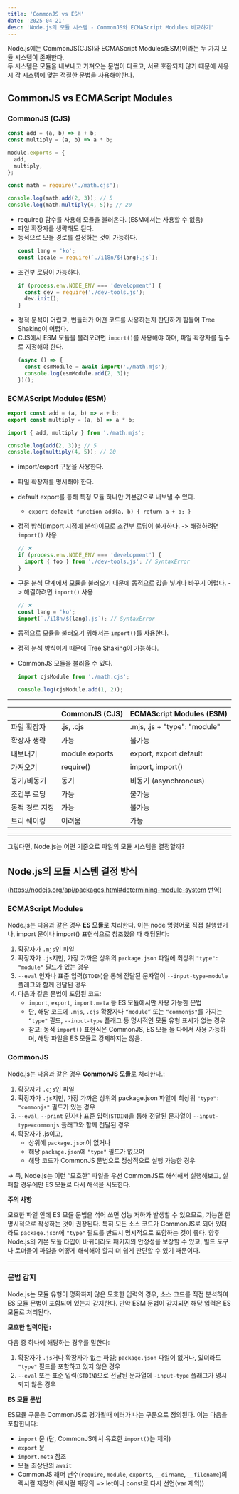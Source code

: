```yaml
---
title: 'CommonJS vs ESM'
date: '2025-04-21'
desc: 'Node.js의 모듈 시스템 - CommonJS와 ECMAScript Modules 비교하기'
---
```


Node.js에는 CommonJS(CJS)와 ECMAScript Modules(ESM)이라는 두 가지 모듈 시스템이 존재한다.<br/>
두 시스템은 모듈을 내보내고 가져오는 문법이 다르고, 서로 호환되지 않기 때문에 사용 시 각 시스템에 맞는 적절한 문법을 사용해야한다.

## CommonJS vs ECMAScript Modules

### CommonJS (CJS)

```jsx title="math.cjs"
const add = (a, b) => a + b;
const multiply = (a, b) => a * b;

module.exports = {
  add,
  multiply,
};
```

```jsx title="app.cjs(사용)"
const math = require('./math.cjs');

console.log(math.add(2, 3)); // 5
console.log(math.multiply(4, 5)); // 20
```

- require() 함수를 사용해 모듈을 불러온다. (ESM에서는 사용할 수 없음)
- 파일 확장자를 생략해도 된다.
- 동적으로 모듈 경로를 설정하는 것이 가능하다.
  ```js
  const lang = 'ko';
  const locale = require(`./i18n/${lang}.js`);
  ```
- 조건부 로딩이 가능하다.
  ```js
  if (process.env.NODE_ENV === 'development') {
    const dev = require('./dev-tools.js');
    dev.init();
  }
  ```
- 정적 분석이 어렵고, 번들러가 어떤 코드를 사용하는지 판단하기 힘들어 Tree Shaking이 어렵다.
- CJS에서 ESM 모듈을 불러오려면 `import()`를 사용해야 하며, 파일 확장자를 필수로 지정해야 한다.
  ```jsx
  (async () => {
    const esmModule = await import('./math.mjs');
    console.log(esmModule.add(2, 3));
  })();
  ```

### ECMAScript Modules (ESM)

```jsx title="math.mjs"
export const add = (a, b) => a + b;
export const multiply = (a, b) => a * b;
```

```jsx title="app.mjs(사용)"
import { add, multiply } from './math.mjs';

console.log(add(2, 3)); // 5
console.log(multiply(4, 5)); // 20
```

- import/export 구문을 사용한다.
- 파일 확장자를 명시해야 한다.
- default export를 통해 특정 모듈 하나만 기본값으로 내보낼 수 있다.
  - `export default function add(a, b) { return a + b; }`
- 정적 방식(import 시점에 분석)이므로 조건부 로딩이 불가하다. -> 해결하려면 `import()` 사용
  ```js
  // ❌
  if (process.env.NODE_ENV === 'development') {
    import { foo } from './dev-tools.js'; // SyntaxError
  }
  ```
- 구문 분석 단계에서 모듈을 불러오기 때문에 동적으로 값을 넣거나 바꾸기 어렵다. -> 해결하려면 `import()` 사용
  ```js
  // ❌
  const lang = 'ko';
  import(`./i18n/${lang}.js`); // SyntaxError
  ```
- 동적으로 모듈을 불러오기 위해서는 `import()`를 사용한다.
- 정적 분석 방식이기 때문에 Tree Shaking이 가능하다.
- CommonJS 모듈을 불러올 수 있다.

  ```jsx
  import cjsModule from './math.cjs';

  console.log(cjsModule.add(1, 2));
  ```

---

|                | **CommonJS (CJS)** | **ECMAScript Modules (ESM)** |
| -------------- | ------------------ | ---------------------------- |
| 파일 확장자    | .js, .cjs          | .mjs, .js + "type": "module" |
| 확장자 생략    | 가능               | 불가능                       |
| 내보내기       | module.exports     | export, export default       |
| 가져오기       | require()          | import, import()             |
| 동기/비동기    | 동기               | 비동기 (asynchronous)        |
| 조건부 로딩    | 가능               | 불가능                       |
| 동적 경로 지정 | 가능               | 불가능                       |
| 트리 쉐이킹    | 어려움             | 가능                         |

---

그렇다면, Node.js는 어떤 기준으로 파일의 모듈 시스템을 결정할까?

## Node.js의 모듈 시스템 결정 방식

(https://nodejs.org/api/packages.html#determining-module-system 번역)

### ECMAScript Modules

Node.js는 다음과 같은 경우 **ES 모듈**로 처리한다.
이는 node 명령어로 직접 실행했거나, import 문이나 import() 표현식으로 참조했을 때 해당된다:

1. 확장자가 `.mjs`인 파일
2. 확장자가 `.js`지만, 가장 가까운 상위의 `package.json` 파일에 최상위 `"type": "module"` 필드가 있는 경우
3. `--eval` 인자나 표준 입력(`STDIN`)을 통해 전달된 문자열이 `--input-type=module` 플래그와 함께 전달된 경우
4. 다음과 같은 문법이 포함된 코드:
   - `import`, `export`, `import.meta` 등 ES 모듈에서만 사용 가능한 문법
   - 단, 해당 코드에 `.mjs`, `.cjs` 확장자나 `“module”` 또는 `“commonjs"`를 가지는 `“type"` 필드, `--input-type` 플래그 등 명시적인 모듈 유형 표시가 없는 경우
   - 참고: 동적 `import()` 표현식은 CommonJS, ES 모듈 둘 다에서 사용 가능하며, 해당 파일을 ES 모듈로 강제하지는 않음.

### CommonJS

Node.js는 다음과 같은 경우 **CommonJS 모듈**로 처리한다.:

1. 확장자가 `.cjs`인 파일
2. 확장자가 `.js`지만, 가장 가까운 상위의 package.json 파일에 최상위 `"type": "commonjs"` 필드가 있는 경우
3. `--eval`, `--print` 인자나 표준 입력(`STDIN`)을 통해 전달된 문자열이 `--input-type=commonjs` 플래그와 함께 전달된 경우
4. 확장자가 .js이고,
   - 상위에 `package.json`이 없거나
   - 해당 `package.json`에 `"type"` 필드가 없으며
   - 해당 코드가 CommonJS 문법으로 정상적으로 실행 가능한 경우

→ 즉, Node.js는 이런 “모호한” 파일을 우선 CommonJS로 해석해서 실행해보고, 실패할 경우에만 ES 모듈로 다시 해석을 시도한다.

**주의 사항**

모호한 파일 안에 ES 모듈 문법을 섞어 쓰면 성능 저하가 발생할 수 있으므로, 가능한 한 명시적으로 작성하는 것이 권장된다.
특히 모든 소스 코드가 CommonJS로 되어 있더라도 `package.json`에 `"type"` 필드를 반드시 명시적으로 포함하는 것이 좋다.
향후 Node.js의 기본 모듈 타입이 바뀌더라도 패키지의 안정성을 보장할 수 있고, 빌드 도구나 로더들이 파일을 어떻게 해석해야 할지 더 쉽게 판단할 수 있기 때문이다.

---

### 문법 감지

Node.js는 모듈 유형이 명확하지 않은 모호한 입력의 경우, 소스 코드를 직접 분석하여 ES 모듈 문법이 포함되어 있는지 감지한다. 만약 ESM 문법이 감지되면 해당 입력은 ES 모듈로 처리된다.

**모호한 입력이란:**

다음 중 하나에 해당하는 경우를 말한다:

1. 확장자가 `.js`거나 확장자가 없는 파일;
   `package.json` 파일이 없거나, 있더라도 `"type"` 필드를 포함하고 있지 않은 경우
2. `--eval` 또는 표준 입력(`STDIN`)으로 전달된 문자열에 `-input-type` 플래그가 명시되지 않은 경우

**ES 모듈 문법**

ES모듈 구문은 CommonJS로 평가될때 에러가 나는 구문으로 정의된다. 이는 다음을 포함한니다:

- `import` 문 (단, CommonJS에서 유효한 `import()`는 제외)
- `export` 문
- `import.meta` 참조
- 모듈 최상단의 `await`
- CommonJS 래퍼 변수(`require`, `module`, `exports`, `__dirname`, `__filename`)의 렉시컬 재정의 (렉시컬 재정의 => let이나 const로 다시 선언(var 제외))
